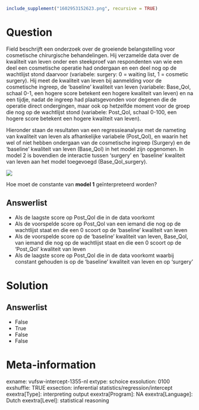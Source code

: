 ```r
include_supplement("1602953152623.png", recursive = TRUE)
```

Question
========
Field beschrijft een onderzoek over de groeiende belangstelling voor
cosmetische chirurgische behandelingen. Hij verzamelde data over de
kwaliteit van leven onder een steekproef van respondenten van wie een
deel een cosmetische operatie had ondergaan en een deel nog op de
wachtlijst stond daarvoor (variabele: surgery: 0 = waiting list, 1 =
cosmetic surgery). Hij meet de kwaliteit van leven bij aanmelding voor
de cosmetische ingreep, de ‘baseline’ kwaliteit van leven (variabele:
Base\_Qol, schaal 0-1, een hogere score betekent een hogere kwaliteit
van leven) en na een tijdje, nadat de ingreep had plaatsgevonden voor
degenen die de operatie direct ondergingen, maar ook op hetzelfde moment
voor de groep die nog op de wachtlijst stond (variabele: Post\_Qol,
schaal 0-100, een hogere score betekent een hogere kwaliteit van
leven).  
  
Hieronder staan de resultaten van een regressieanalyse met de nameting
van kwaliteit van leven als afhankelijke variabele (Post\_Qol), en
waarin het wel of niet hebben ondergaan van de cosmetische ingreep
(Surgery) en de ‘baseline’ kwaliteit van leven (Base\_Qol) in het model
zijn opgenomen. In model 2 is bovendien de interactie tussen ‘surgery’
en ‘baseline’ kwaliteit van leven aan het model toegevoegd
(Base\_Qol\_surgery).  
  
![](1602953152623.png)
  
Hoe moet de constante van **model 1** geïnterpreteerd worden?

Answerlist
----------
* Als de laagste score op Post\_Qol die in de data voorkomt
* Als de voorspelde score op Post\_Qol van een iemand die nog op de
  wachtlijst staat en die een 0 scoort op de ‘baseline’ kwaliteit van
  leven
* Als de voorspelde score op de ‘baseline’ kwaliteit van leven, Base\_Qol,
  van iemand die nog op de wachtlijst staat en die een 0 scoort op de
  ‘Post\_Qol’ kwaliteit van leven
* Als de laagste score op Post\_Qol die in de data voorkomt waarbij
  constant gehouden is op de ‘baseline’ kwaliteit van leven en op
  ‘surgery’

Solution
========










Answerlist
----------
* False
* True
* False
* False

Meta-information
================
exname: vufsw-intercept-1355-nl
extype: schoice
exsolution: 0100
exshuffle: TRUE
exsection: inferential statistics/regression/intercept
exextra[Type]: interpreting output
exextra[Program]: NA
exextra[Language]: Dutch
exextra[Level]: statistical reasoning

